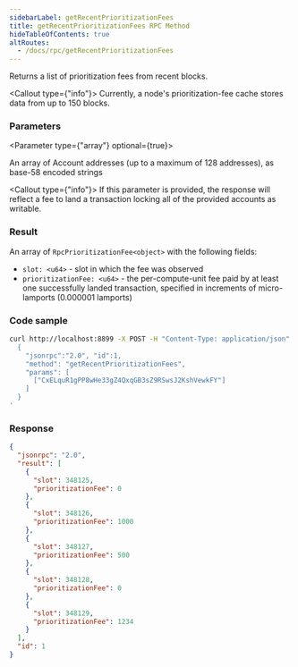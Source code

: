 ```yaml
---
sidebarLabel: getRecentPrioritizationFees
title: getRecentPrioritizationFees RPC Method
hideTableOfContents: true
altRoutes:
  - /docs/rpc/getRecentPrioritizationFees
---
```


Returns a list of prioritization fees from recent blocks.

<Callout type={"info"}>
  Currently, a node's prioritization-fee cache stores data from up to 150
  blocks.
</Callout>

<DocSideBySide>

<DocLeftSide>

### Parameters

<Parameter type={"array"} optional={true}>

An array of Account addresses (up to a maximum of 128 addresses), as base-58
encoded strings

<Callout type={"info"}>
  If this parameter is provided, the response will reflect a fee to land a
  transaction locking all of the provided accounts as writable.
</Callout>

</Parameter>

### Result

An array of `RpcPrioritizationFee<object>` with the following fields:

-   `slot: <u64>` - slot in which the fee was observed
-   `prioritizationFee: <u64>` - the per-compute-unit fee paid by at least one
    successfully landed transaction, specified in increments of micro-lamports
    (0.000001 lamports)

</DocLeftSide>

<DocRightSide>

### Code sample

```bash
curl http://localhost:8899 -X POST -H "Content-Type: application/json" -d '
  {
    "jsonrpc":"2.0", "id":1,
    "method": "getRecentPrioritizationFees",
    "params": [
      ["CxELquR1gPP8wHe33gZ4QxqGB3sZ9RSwsJ2KshVewkFY"]
    ]
  }
'
```

### Response

```json
{
  "jsonrpc": "2.0",
  "result": [
    {
      "slot": 348125,
      "prioritizationFee": 0
    },
    {
      "slot": 348126,
      "prioritizationFee": 1000
    },
    {
      "slot": 348127,
      "prioritizationFee": 500
    },
    {
      "slot": 348128,
      "prioritizationFee": 0
    },
    {
      "slot": 348129,
      "prioritizationFee": 1234
    }
  ],
  "id": 1
}
```

</DocRightSide>
</DocSideBySide>
